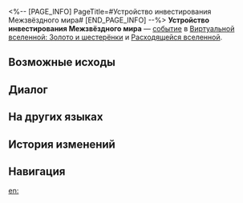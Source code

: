 <%-- [PAGE_INFO]
PageTitle=#Устройство инвестирования Межзвёздного мира#
[END_PAGE_INFO] --%>
{{Дополнить}}
{{ВВ Событие Инфобокс
|id                 = 20601
|Название           = 
|Изображение        = Событие ВВ КММ.png
|Испытание_в_вв     = 
|Испытание_в_рое    = 
|Испытание_в_зиш    = Неизвестно
|Испытание_в_рв     = Неизвестно
|Испытание_в_облнеп = Неизвестно
|Требования         = 
|Пред               = 
|След               = 
|Упоминания         = 
|Порядок            = 014
|Порядок_рв         = 084
}}
'''Устройство инвестирования Межзвёздного мира''' — [[Расходящаяся вселенная/События|событие]] в [[Виртуальная вселенная: Золото и шестерёнки|Виртуальной вселенной: Золото и шестерёнки]] и [[Расходящаяся вселенная|Расходящейся вселенной]].

==Возможные исходы==
{{Возможные исходы
|Выбор_1 = Инвестировать ваше «доверие»

|Выбор_1_1 = Ещё инвестировать ваше «доверие»

|Шанс_1_1_1 = 50%

|Выбор_1_1_1_1 = Ещё инвестировать ваше «доверие»

|Шанс_1_1_1_1_1 = 25%

|Шанс_1_1_1_1_2 = 75%

|Выбор_1_1_1_2 = Ничего не брать
|Результат_1_1_1_2 = Вы умеете себя контролировать.

|Выбор_1_2 = Ничего не брать
|Результат_1_2 = Вы умеете себя контролировать.

|Выбор_2 = Ничего не брать
|Результат_2 = Вы умеете себя контролировать.
}}

==Диалог==
{{Диалог Начало}}
:{{tx}}
{{Диалог Конец}}

==На других языках==
{{На других языках
|en   = Interastral Peace Investment Device
|zhs  = 星际和平投资机器
|zht  = 星際和平投資機器
|ja   = スターピース{{Rubi|投資|とうし}}ロボット
|ko   = 스타피스 투자 기기
|es   = Dispositivo de inversión de la Paz Interastral
|fr   = Appareil d'investissement de la Paix Interastrale
|ru   = Устройство инвестирования Межзвёздного мира
|th   = หุ่นยนต์ลงทุนสันติภาพแห่งดวงดาว
|vi   = Cỗ Máy Đầu Tư Hành Tinh Hòa Bình
|de   = Interastrales Investitionsgerät
|id   = Perangkat Investasi Interastral Peace
|pt   = Dispositivo de Investimento da Paz Interastral
}}

==История изменений==
{{История изменений|3.5}}

==Навигация==
{{События ВВ Навбокс}}

[[en:]]